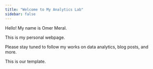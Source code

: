 ```yaml
---
title: "Welcome to My Analytics Lab"
sidebar: false 
---
```


Hello! My name is Omer Meral.

This is my personal webpage.

Please stay tuned to follow my works on data analytics, blog posts, and more.

This is our template.

